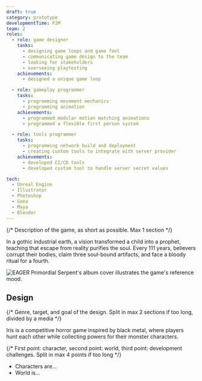 ```yaml
---
draft: true
category: prototype
developmentTime: P2M
team: 2
roles:
  - role: game designer
    tasks:
      - designing game loops and game feel
      - communicating game design to the team
      - looking for stakeholders
      - overseeing playtesting
    achievements:
      - designed a unique game loop

  - role: gameplay programmer
    tasks:
      - programming movement mechanics
      - programming animation
    achievements:
      - programmed modular motion matching animations
      - programmed a flexible first person system

  - role: tools programmer
    tasks:
      - programming network build and deployment
      - creating custom tools to integrate with server provider
    achievements:
      - developed CI/CD tools
      - developed custom tool to handle server secret values

tech:
  - Unreal Engine
  - Illustrator
  - Photoshop
  - Gaea
  - Maya
  - Blender
---
```


{/* Description of the game, as short as possible. Max 1 section */}

In a gothic industrial earth, a vision transformed a child into a prophet, teaching that escape from reality purifies the soul. Every 111 years, believers corrupt their bodies, claim three soul-bound artifacts, and face a bloody ritual for a fourth.

![EAGER Primordial Serpent's album cover illustrates the game's reference mood.](./iris-art.png)

## Design

{/* Genre, target, and goal of the design. Split in max 2 sections if too long, divided by a media */}

Iris is a competitive horror game inspired by black metal, where players hunt each other while collecting powers for their monster characters.

{/* First point: character, second point: world, third point: development challenges. Split in max 4 points if too long */}

- Characters are...
- World is...
